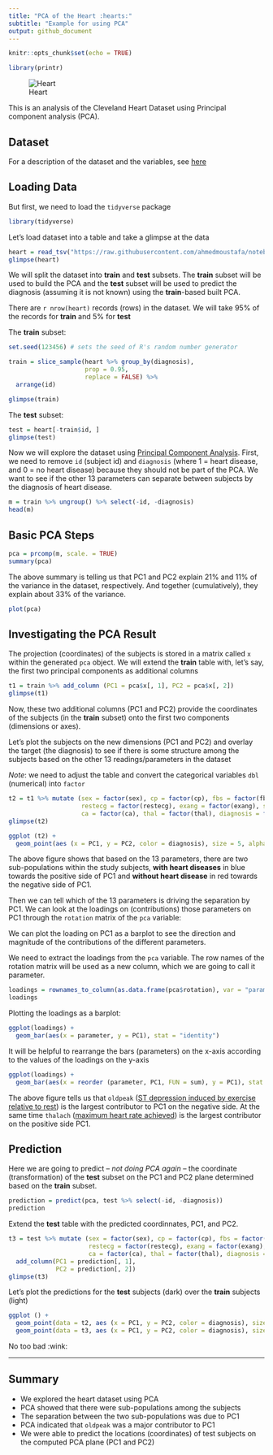 ```yaml
---
title: "PCA of the Heart :hearts:"
subtitle: "Example for using PCA"
output: github_document
---
```


```r
knitr::opts_chunk$set(echo = TRUE)
```

```r
library(printr)
```

![Heart](images/cardiogram.jpeg)

This is an analysis of the Cleveland Heart Dataset using Principal component analysis (PCA).

## Dataset

For a description of the dataset and the variables, see [here](README.md)

## Loading Data

But first, we need to load the `tidyverse` package

```r
library(tidyverse)
```

Let's load dataset into a table and take a glimpse at the data

```r
heart = read_tsv("https://raw.githubusercontent.com/ahmedmoustafa/notebooks/main/Heart/Heart.tsv")
glimpse(heart)
```

We will split the dataset into **train** and **test** subsets. The **train** subset will be used to build the PCA and the **test** subset will be used to predict the diagnosis (assuming it is not known) using the **train**-based built PCA.

There are `r nrow(heart)` records (rows) in the dataset. We will take 95% of the records for **train** and 5% for **test**

The **train** subset:

```r
set.seed(123456) # sets the seed of R's random number generator

train = slice_sample(heart %>% group_by(diagnosis),
                     prop = 0.95,
                     replace = FALSE) %>%
  arrange(id)

glimpse(train)
```

The **test** subset:

```r
test = heart[-train$id, ]
glimpse(test)
```

Now we will explore the dataset using [Principal Component Analysis](https://en.wikipedia.org/wiki/Principal_component_analysis). First, we need to remove `id` (subject id) and `diagnosis` (where 1 = heart disease, and 0 = no heart disease) because they should not be part of the PCA. We want to see if the other 13 parameters can separate between subjects by the diagnosis of heart disease.

```r
m = train %>% ungroup() %>% select(-id, -diagnosis)
head(m)
```
## Basic PCA Steps

```r
pca = prcomp(m, scale. = TRUE)
summary(pca)
```

The above summary is telling us that PC1 and PC2 explain 21% and 11% of the variance in the dataset, respectively. And together (cumulatively), they explain about 33% of the variance.

```r
plot(pca)
```


## Investigating the PCA Result

The projection (coordinates) of the subjects is stored in a matrix called `x` within the generated `pca` object. We will extend the **train** table with, let's say, the first two principal components as additional columns

```r
t1 = train %>% add_column (PC1 = pca$x[, 1], PC2 = pca$x[, 2])
glimpse(t1)
```

Now, these two additional columns (PC1 and PC2) provide the coordinates of the subjects (in the **train** subset) onto the first two components (dimensions or axes).

Let's plot the subjects on the new dimensions (PC1 and PC2) and overlay the target (the diagnosis) to see if there is some structure among the subjects based on the other 13 readings/parameters in the dataset

*Note*: we need to adjust the table and convert the categorical variables `dbl` (numerical) into `factor`

```r
t2 = t1 %>% mutate (sex = factor(sex), cp = factor(cp), fbs = factor(fbs),
                    restecg = factor(restecg), exang = factor(exang), slope = factor(slope), 
                    ca = factor(ca), thal = factor(thal), diagnosis = factor(diagnosis))
glimpse(t2)
```

```r
ggplot (t2) +
  geom_point(aes (x = PC1, y = PC2, color = diagnosis), size = 5, alpha = 0.8)
```

The above figure shows that based on the 13 parameters, there are two sub-populations within the study subjects, **with heart diseases** in blue towards the positive side of PC1 and **without heart disease** in red towards the negative side of PC1.

Then we can tell which of the 13 parameters is driving the separation by PC1. We can look at the loadings on (contributions) those parameters on PC1 through the `rotation` matrix of the `pca` variable:

We can plot the loading on PC1 as a barplot to see the direction and magnitude of the contributions of the different parameters.

We need to extract the loadings from the `pca` variable. The row names of the rotation matrix will be used as a new column, which we are going to call it parameter.

```r
loadings = rownames_to_column(as.data.frame(pca$rotation), var = "parameter")
loadings
```

Plotting the loadings as a barplot:

```r
ggplot(loadings) +
  geom_bar(aes(x = parameter, y = PC1), stat = "identity")
```

It will be helpful to rearrange the bars (parameters) on the x-axis according to the values of the loadings on the y-axis

```r
ggplot(loadings) +
  geom_bar(aes(x = reorder (parameter, PC1, FUN = sum), y = PC1), stat = "identity")
```

The above figure tells us that `oldpeak` ([ST depression induced by exercise relative to rest](https://en.wikipedia.org/wiki/ST_depression)) is the largest contributor to PC1 on the negative side. At the same time `thalach` ([maximum heart rate achieved](https://www.cdc.gov/physicalactivity/basics/measuring/heartrate.htm)) is the largest contributor on the positive side PC1.

## Prediction

Here we are going to predict -- *not doing PCA again* -- the coordinate (transformation) of the **test** subset on the PC1 and PC2 plane determined based on the **train** subset.

```r
prediction = predict(pca, test %>% select(-id, -diagnosis))
prediction
```

Extend the **test** table with the predicted coordinnates, PC1, and PC2.

```r
t3 = test %>% mutate (sex = factor(sex), cp = factor(cp), fbs = factor(fbs),
                      restecg = factor(restecg), exang = factor(exang), slope = factor(slope), 
                      ca = factor(ca), thal = factor(thal), diagnosis = factor(diagnosis)) %>%
  add_column(PC1 = prediction[, 1],
             PC2 = prediction[, 2])
glimpse(t3)
```

Let's plot the predictions for the **test** subjects (dark) over the **train** subjects (light)

```r
ggplot () +
  geom_point(data = t2, aes (x = PC1, y = PC2, color = diagnosis), size = 5, alpha = 0.1) +
  geom_point(data = t3, aes (x = PC1, y = PC2, color = diagnosis), size = 5, alpha = 0.9)
```

No too bad :wink:

---

## Summary

- We explored the heart dataset using PCA
- PCA showed that there were sub-populations among the subjects
- The separation between the two sub-populations was due to PC1
- PCA indicated that `oldpeak` was a major contributor to PC1
- We were able to predict the locations (coordinates) of test subjects on the computed PCA plane (PC1 and PC2)
